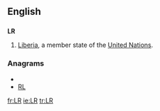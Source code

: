{{also|Lr|.lr}}
==English==

==={{abbreviation}}===
'''LR'''

# [[Liberia]], a member state of the [[United Nations]].

===Anagrams===
* {{alphagram|lr}}
* [[RL#English|RL]]


[[fr:LR]]
[[ie:LR]]
[[tr:LR]]